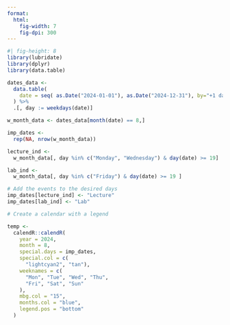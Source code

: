 ```yaml
---
format: 
  html:
    fig-width: 7
    fig-dpi: 300
---
```


```r
#| fig-height: 8
library(lubridate)
library(dplyr)
library(data.table)

dates_data <- 
  data.table(
    date = seq( as.Date("2024-01-01"), as.Date("2024-12-31"), by="+1 day")
  ) %>%
  .[, day := weekdays(date)]

w_month_data <- dates_data[month(date) == 8,]

imp_dates <- 
  rep(NA, nrow(w_month_data))

lecture_ind <- 
  w_month_data[, day %in% c("Monday", "Wednesday") & day(date) >= 19]

lab_ind <- 
  w_month_data[, day %in% c("Friday") & day(date) >= 19 ]

# Add the events to the desired days
imp_dates[lecture_ind] <- "Lecture"
imp_dates[lab_ind] <- "Lab"

# Create a calendar with a legend

temp <- 
  calendR::calendR(
    year = 2024, 
    month = 8, 
    special.days = imp_dates,
    special.col = c(
      "lightcyan2", "tan"),
    weeknames = c(
      "Mon", "Tue", "Wed", "Thu",
      "Fri", "Sat", "Sun"
    ),
    mbg.col = "15",
    months.col = "blue",
    legend.pos = "bottom"
  )
```